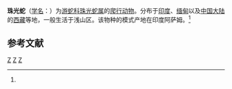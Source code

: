 {{Speciesbox 
| taxon = Blythia reticulata
| status = DD
| status_system = iucn3.1
| authority = (Blyth, 1854)<ref name='id4593'>{{cite web| url =http://www.bioinfo.cn/db05/BjdwSpecies.php?action=view&id=4593| title =珠光蛇| work =《中国动物物种编目数据库》| publisher =中国科学院微生物研究所| author =中国科学院动物研究所| accessdate =2009-04-11| deadurl =yes| archiveurl =https://web.archive.org/web/20160305091205/http://www.bioinfo.cn/db05/BjdwSpecies.php?action=view&id=4593| archivedate =2016-03-05}}</ref>
}}

'''珠光蛇'''（[[学名|学名]]：{{lang|la|''Blythia reticulata''}}）为[[游蛇科|游蛇科]][[珠光蛇属|珠光蛇属]]的[[爬行动物|爬行动物]]。分布于[[印度|印度]]、[[缅甸|缅甸]]以及[[中国大陆|中国大陆]]的[[西藏|西藏]]等地，一般生活于浅山区。该物种的模式产地在印度阿萨姆。<ref name='id4593'/>

== 参考文献 ==
{{reflist}}

{{Taxonbar|from=Q1037373}}

[[Category:IUCN红色名录数据缺乏物种|Z]]
[[Category:珠光蛇属|Z]]
[[Category:1854年描述的动物|Z]]